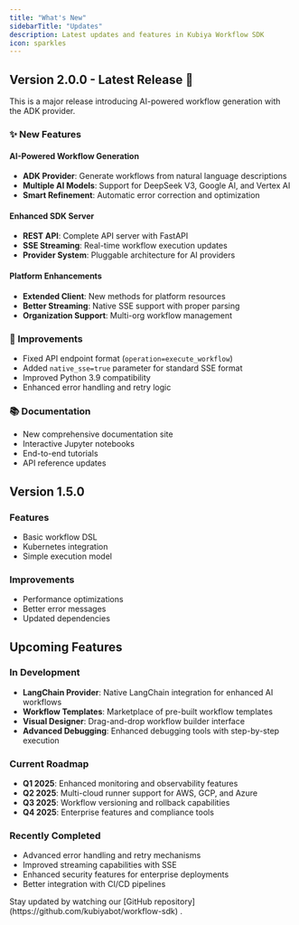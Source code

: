 ```yaml
---
title: "What's New"
sidebarTitle: "Updates"
description: Latest updates and features in Kubiya Workflow SDK
icon: sparkles
---
```


## Version 2.0.0 - Latest Release 🚀

<Note>
This is a major release introducing AI-powered workflow generation with the ADK provider.
</Note>

### ✨ New Features

#### AI-Powered Workflow Generation
- **ADK Provider**: Generate workflows from natural language descriptions
- **Multiple AI Models**: Support for DeepSeek V3, Google AI, and Vertex AI
- **Smart Refinement**: Automatic error correction and optimization

#### Enhanced SDK Server
- **REST API**: Complete API server with FastAPI
- **SSE Streaming**: Real-time workflow execution updates
- **Provider System**: Pluggable architecture for AI providers

#### Platform Enhancements
- **Extended Client**: New methods for platform resources
- **Better Streaming**: Native SSE support with proper parsing
- **Organization Support**: Multi-org workflow management

### 🔧 Improvements

- Fixed API endpoint format (`operation=execute_workflow`)
- Added `native_sse=true` parameter for standard SSE format
- Improved Python 3.9 compatibility
- Enhanced error handling and retry logic

### 📚 Documentation

- New comprehensive documentation site
- Interactive Jupyter notebooks
- End-to-end tutorials
- API reference updates

## Version 1.5.0

### Features
- Basic workflow DSL
- Kubernetes integration
- Simple execution model

### Improvements
- Performance optimizations
- Better error messages
- Updated dependencies

## Upcoming Features

### In Development
- **LangChain Provider**: Native LangChain integration for enhanced AI workflows
- **Workflow Templates**: Marketplace of pre-built workflow templates
- **Visual Designer**: Drag-and-drop workflow builder interface
- **Advanced Debugging**: Enhanced debugging tools with step-by-step execution

### Current Roadmap
- **Q1 2025**: Enhanced monitoring and observability features
- **Q2 2025**: Multi-cloud runner support for AWS, GCP, and Azure
- **Q3 2025**: Workflow versioning and rollback capabilities
- **Q4 2025**: Enterprise features and compliance tools

### Recently Completed
- Advanced error handling and retry mechanisms
- Improved streaming capabilities with SSE
- Enhanced security features for enterprise deployments
- Better integration with CI/CD pipelines

<Tip>
Stay updated by watching our [GitHub repository](https://github.com/kubiyabot/workflow-sdk) .
</Tip> 